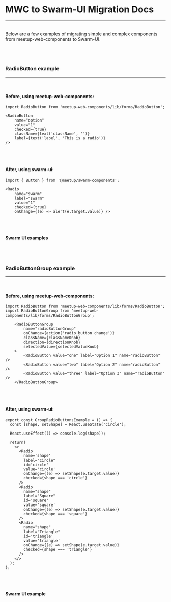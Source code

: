
# MWC to Swarm-UI Migration Docs
---
<br />
Below are a few examples of migrating simple and complex
components from meetup-web-components to Swarm-UI.
<br />
<br />
<br />
<br />

### RadioButton example
---
<br />

#### Before, using meetup-web-components:

```
import RadioButton from 'meetup-web-components/lib/forms/RadioButton';

<RadioButton
    name="option"
    value="1"
    checked={true}
    className={text('className', '')}
    label={text('label', 'This is a radio')}
/>
```
<br />
<br />

#### After, using swarm-ui:

```
import { Button } from '@meetup/swarm-components';

<Radio
    name="swarm"
    label="swarm"
    value="1"
    checked={true}
    onChange={(e) => alert(e.target.value)} />
```
<br />
<br />

#### Swarm UI examples
<Example />

<br />
<br />

### RadioButtonGroup example
---
<br />

#### Before, using meetup-web-components:

```
import RadioButton from 'meetup-web-components/lib/forms/RadioButton';
import RadioButtonGroup from 'meetup-web-components/lib/forms/RadioButtonGroup';

    <RadioButtonGroup
        name="radioButtonGroup"
        onChange={action('radio button change')}
        className={classNameKnob}
        direction={directionKnob}
        selectedValue={selectedValueKnob}
    >
        <RadioButton value="one" label="Option 1" name="radioButton" />
        <RadioButton value="two" label="Option 2" name="radioButton" />
        <RadioButton value="three" label="Option 3" name="radioButton" />
    </RadioButtonGroup>
```
<br />
<br />

#### After, using swarm-ui:

```
export const GroupRadioButtonsExample = () => {
  const [shape, setShape] = React.useState('circle');

  React.useEffect(() => console.log(shape));

  return(
    <>
      <Radio
        name='shape'
        label="Circle"
        id='circle'
        value='circle'
        onChange={(e) => setShape(e.target.value)}
        checked={shape === 'circle'}
      />
      <Radio
        name="shape"
        label="Square"
        id='square'
        value='square'
        onChange={(e) => setShape(e.target.value)}
        checked={shape === 'square'}
      />
      <Radio
        name="shape"
        label="Triangle"
        id='triangle'
        value='triangle'
        onChange={(e) => setShape(e.target.value)}
        checked={shape === 'triangle'}
      />
    </>
  );
};
```
<br />
<br />

#### Swarm UI example
<GroupRadioButtonsExample />